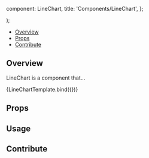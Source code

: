 

  component: LineChart,
  title: 'Components/LineChart',
};

<Meta title="Components/LineChart" component={LineChart} />

  <div className="w-96">
    <LineChart {...args} />
  </div>
);

<Heading title="LineChart" componentRelativePath="LineChart/LineChart.tsx" />

- [Overview](#overview)
- [Props](#props)
- [Contribute](#contribute)

## Overview

LineChart is a component that...

<Canvas>
  <Story
    name="Overview"
    args={{
      width: 600,
      height: 400,
      axis: {
        x: {
          label: 'Time (s)',
          indexRef: 0,
          type: 'x',
        },
        y: {
          label: 'Signal Intensity',
          indexRef: 1,
          type: 'y',
        },
      },
      series: [{
        label: 'First series',
        points: [
          [0, 607.54],
          [1, 648.28],
          [2, 696.70],
          [3, 693.87],
          [4, 740.02],
          [5, 707.04],
          [6, 748.73],
          [7, 792.34],
          [8, 842.03],
          [9, 808.63],
          [10, 798.81],
          [11, 836.71],
          [12, 800.22],
          [13, 761.66],
          [14, 745.50],
          [15, 774.53],
          [16, 824.04],
          [17, 837.02],
          [18, 857.50],
          [19, 818.29],
          [20, 786.71],
          [21, 797.34],
          [22, 795.29],
          [23, 771.26],
          [24, 751.51],
          [25, 800.11],
          [26, 824.10],
          [27, 851.25],
          [28, 826.65],
          [29, 845.48],
          [30, 891.25],
          [31, 899.52],
          [32, 944.36],
          [33, 947.73],
          [34, 923.11],
          [35, 889.22],
          [36, 871.86],
          [37, 871.42],
          [38, 826.14],
          [39, 866.41],
          [40, 897.81],
          [41, 858.01],
          [42, 848.76],
          [43, 818.07],
          [44, 778.81],
          [45, 737.75],
          [46, 719.47],
          [47, 730.18],
          [48, 705.91],
          [49, 689.15]
        ]
      }, {
        label: 'Second series',
        points: [
          [0, 307.54],
          [1, 348.28],
          [2, 396.70],
          [3, 393.87],
          [4, 440.02],
          [5, 407.04],
          [6, 448.73],
          [7, 492.34],
          [8, 542.03],
          [9, 508.63],
          [10, 498.81],
          [11, 536.71],
          [12, 500.22],
          [13, 461.66],
          [14, 445.50],
          [15, 474.53],
          [16, 524.04],
          [17, 537.02],
          [18, 557.50],
          [19, 518.29],
          [20, 486.71],
          [21, 497.34],
          [22, 495.29],
          [23, 471.26],
          [24, 451.51],
          [25, 500.11],
          [26, 524.10],
          [27, 551.25],
          [28, 526.65],
          [29, 545.48],
          [30, 591.25],
          [31, 599.52],
          [32, 644.36],
          [33, 647.73],
          [34, 623.11],
          [35, 589.22],
          [36, 571.86],
          [37, 571.42],
          [38, 526.14],
          [39, 566.41],
          [40, 597.81],
          [41, 558.01],
          [42, 548.76],
          [43, 518.07],
          [44, 478.81],
          [45, 437.75],
          [46, 419.47],
          [47, 430.18],
          [48, 405.91],
          [49, 389.15]
        ]
      }],
      points: [
        [0, 607.54],
        [1, 648.28],
        [2, 696.70],
        [3, 693.87],
        [4, 740.02],
        [5, 707.04],
        [6, 748.73],
        [7, 792.34],
        [8, 842.03],
        [9, 808.63],
        [10, 798.81],
        [11, 836.71],
        [12, 800.22],
        [13, 761.66],
        [14, 745.50],
        [15, 774.53],
        [16, 824.04],
        [17, 837.02],
        [18, 857.50],
        [19, 818.29],
        [20, 786.71],
        [21, 797.34],
        [22, 795.29],
        [23, 771.26],
        [24, 751.51],
        [25, 800.11],
        [26, 824.10],
        [27, 851.25],
        [28, 826.65],
        [29, 845.48],
        [30, 891.25],
        [31, 899.52],
        [32, 944.36],
        [33, 947.73],
        [34, 923.11],
        [35, 889.22],
        [36, 871.86],
        [37, 871.42],
        [38, 826.14],
        [39, 866.41],
        [40, 897.81],
        [41, 858.01],
        [42, 848.76],
        [43, 818.07],
        [44, 778.81],
        [45, 737.75],
        [46, 719.47],
        [47, 730.18],
        [48, 705.91],
        [49, 689.15]
      ]
    }}
  >
    {LineChartTemplate.bind({})}
  </Story>
</Canvas>

## Props

<ArgsTable of={LineChart} />

## Usage

## Contribute

<Footer componentRelativePath="LineChart/__stories__/windowLevel.stories.mdx" />
